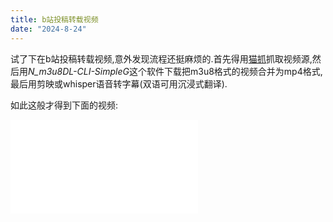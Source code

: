 ```yaml
---
title: b站投稿转载视频
date: "2024-8-24"
---
```


试了下在b站投稿转载视频,意外发现流程还挺麻烦的.首先得用[猫抓](https://github.com/xifangczy/cat-catch)抓取视频源,然后用*N_m3u8DL-CLI-SimpleG*这个软件下载把m3u8格式的视频合并为mp4格式,最后用剪映或whisper语音转字幕(双语可用沉浸式翻译).

如此这般才得到下面的视频:

```{=html}
<iframe src="//player.bilibili.com/player.html?isOutside=true&aid=112998710511783&bvid=BV1YMWaecE3d&cid=500001656881091&p=1" scrolling="no" border="0" frameborder="no" framespacing="0" allowfullscreen="true"></iframe>
```